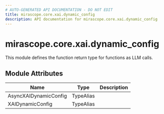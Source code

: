 ```yaml
---
# AUTO-GENERATED API DOCUMENTATION - DO NOT EDIT
title: mirascope.core.xai.dynamic_config
description: API documentation for mirascope.core.xai.dynamic_config
---
```


# mirascope.core.xai.dynamic_config

<ApiType type="Module" />

This module defines the function return type for functions as LLM calls.

## Module Attributes

| Name | Type | Description |
| ---- | ---- | ----------- |
| AsyncXAIDynamicConfig | TypeAlias |  |
| XAIDynamicConfig | TypeAlias |  |


